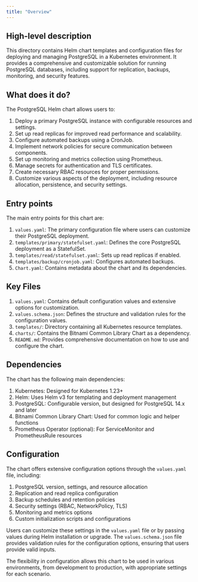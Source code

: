 ```yaml
---
title: "Overview"
---
```


## High-level description
This directory contains Helm chart templates and configuration files for deploying and managing PostgreSQL in a Kubernetes environment. It provides a comprehensive and customizable solution for running PostgreSQL databases, including support for replication, backups, monitoring, and security features.

## What does it do?
The PostgreSQL Helm chart allows users to:

1. Deploy a primary PostgreSQL instance with configurable resources and settings.
2. Set up read replicas for improved read performance and scalability.
3. Configure automated backups using a CronJob.
4. Implement network policies for secure communication between components.
5. Set up monitoring and metrics collection using Prometheus.
6. Manage secrets for authentication and TLS certificates.
7. Create necessary RBAC resources for proper permissions.
8. Customize various aspects of the deployment, including resource allocation, persistence, and security settings.

## Entry points
The main entry points for this chart are:

1. `values.yaml`: The primary configuration file where users can customize their PostgreSQL deployment.
2. `templates/primary/statefulset.yaml`: Defines the core PostgreSQL deployment as a StatefulSet.
3. `templates/read/statefulset.yaml`: Sets up read replicas if enabled.
4. `templates/backup/cronjob.yaml`: Configures automated backups.
5. `Chart.yaml`: Contains metadata about the chart and its dependencies.

## Key Files
1. `values.yaml`: Contains default configuration values and extensive options for customization.
2. `values.schema.json`: Defines the structure and validation rules for the configuration values.
3. `templates/`: Directory containing all Kubernetes resource templates.
4. `charts/`: Contains the Bitnami Common Library Chart as a dependency.
5. `README.md`: Provides comprehensive documentation on how to use and configure the chart.

## Dependencies
The chart has the following main dependencies:

1. Kubernetes: Designed for Kubernetes 1.23+
2. Helm: Uses Helm v3 for templating and deployment management
3. PostgreSQL: Configurable version, but designed for PostgreSQL 14.x and later
4. Bitnami Common Library Chart: Used for common logic and helper functions
5. Prometheus Operator (optional): For ServiceMonitor and PrometheusRule resources

## Configuration
The chart offers extensive configuration options through the `values.yaml` file, including:

1. PostgreSQL version, settings, and resource allocation
2. Replication and read replica configuration
3. Backup schedules and retention policies
4. Security settings (RBAC, NetworkPolicy, TLS)
5. Monitoring and metrics options
6. Custom initialization scripts and configurations

Users can customize these settings in the `values.yaml` file or by passing values during Helm installation or upgrade. The `values.schema.json` file provides validation rules for the configuration options, ensuring that users provide valid inputs.

The flexibility in configuration allows this chart to be used in various environments, from development to production, with appropriate settings for each scenario.